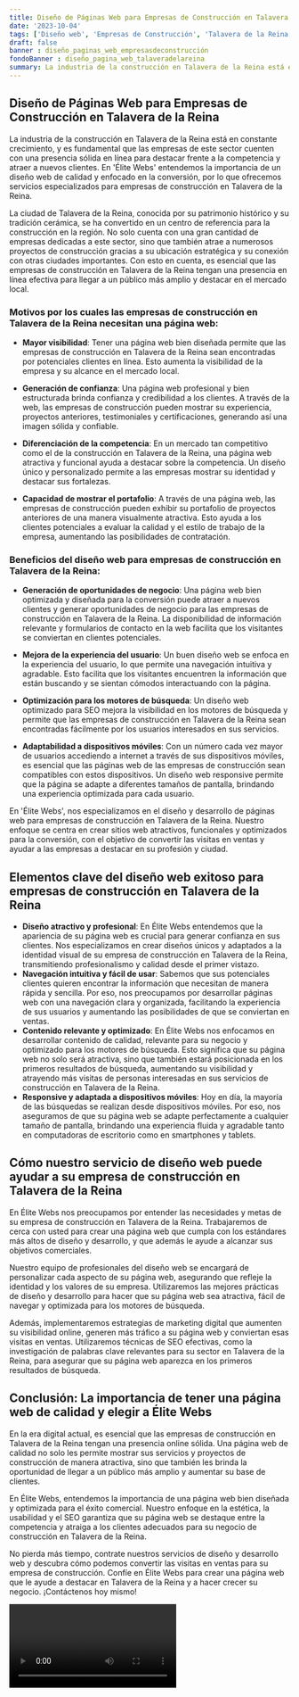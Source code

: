 ```yaml
---
title: Diseño de Páginas Web para Empresas de Construcción en Talavera de la Reina
date: '2023-10-04'
tags: ['Diseño web', 'Empresas de Construcción', 'Talavera de la Reina']
draft: false
banner : diseño_paginas_web_empresasdeconstrucción
fondoBanner : diseño_pagina_web_talaveradelareina
summary: La industria de la construcción en Talavera de la Reina está en constante crecimiento, y es fundamental que las empresas de este sector cuenten con una presencia sólida en línea para destacar frente a la competencia y atraer a nuevos clientes. En 'Élite Webs' entendemos la importancia de un diseño web de calidad y enfocado en la conversión, por lo que ofrecemos servicios especializados para empresas de construcción en Talavera de la Reina.
---
```


## Diseño de Páginas Web para Empresas de Construcción en Talavera de la Reina

La industria de la construcción en Talavera de la Reina está en constante crecimiento, y es fundamental que las empresas de este sector cuenten con una presencia sólida en línea para destacar frente a la competencia y atraer a nuevos clientes. En 'Élite Webs' entendemos la importancia de un diseño web de calidad y enfocado en la conversión, por lo que ofrecemos servicios especializados para empresas de construcción en Talavera de la Reina.

La ciudad de Talavera de la Reina, conocida por su patrimonio histórico y su tradición cerámica, se ha convertido en un centro de referencia para la construcción en la región. No solo cuenta con una gran cantidad de empresas dedicadas a este sector, sino que también atrae a numerosos proyectos de construcción gracias a su ubicación estratégica y su conexión con otras ciudades importantes. Con esto en cuenta, es esencial que las empresas de construcción en Talavera de la Reina tengan una presencia en línea efectiva para llegar a un público más amplio y destacar en el mercado local.

### Motivos por los cuales las empresas de construcción en Talavera de la Reina necesitan una página web:

- **Mayor visibilidad**: Tener una página web bien diseñada permite que las empresas de construcción en Talavera de la Reina sean encontradas por potenciales clientes en línea. Esto aumenta la visibilidad de la empresa y su alcance en el mercado local.

- **Generación de confianza**: Una página web profesional y bien estructurada brinda confianza y credibilidad a los clientes. A través de la web, las empresas de construcción pueden mostrar su experiencia, proyectos anteriores, testimoniales y certificaciones, generando así una imagen sólida y confiable.

- **Diferenciación de la competencia**: En un mercado tan competitivo como el de la construcción en Talavera de la Reina, una página web atractiva y funcional ayuda a destacar sobre la competencia. Un diseño único y personalizado permite a las empresas mostrar su identidad y destacar sus fortalezas.

- **Capacidad de mostrar el portafolio**: A través de una página web, las empresas de construcción pueden exhibir su portafolio de proyectos anteriores de una manera visualmente atractiva. Esto ayuda a los clientes potenciales a evaluar la calidad y el estilo de trabajo de la empresa, aumentando las posibilidades de contratación.

### Beneficios del diseño web para empresas de construcción en Talavera de la Reina:

- **Generación de oportunidades de negocio**: Una página web bien optimizada y diseñada para la conversión puede atraer a nuevos clientes y generar oportunidades de negocio para las empresas de construcción en Talavera de la Reina. La disponibilidad de información relevante y formularios de contacto en la web facilita que los visitantes se conviertan en clientes potenciales.

- **Mejora de la experiencia del usuario**: Un buen diseño web se enfoca en la experiencia del usuario, lo que permite una navegación intuitiva y agradable. Esto facilita que los visitantes encuentren la información que están buscando y se sientan cómodos interactuando con la página.

- **Optimización para los motores de búsqueda**: Un diseño web optimizado para SEO mejora la visibilidad en los motores de búsqueda y permite que las empresas de construcción en Talavera de la Reina sean encontradas fácilmente por los usuarios interesados en sus servicios.

- **Adaptabilidad a dispositivos móviles**: Con un número cada vez mayor de usuarios accediendo a internet a través de sus dispositivos móviles, es esencial que las páginas web de las empresas de construcción sean compatibles con estos dispositivos. Un diseño web responsive permite que la página se adapte a diferentes tamaños de pantalla, brindando una experiencia optimizada para cada usuario.

En 'Élite Webs', nos especializamos en el diseño y desarrollo de páginas web para empresas de construcción en Talavera de la Reina. Nuestro enfoque se centra en crear sitios web atractivos, funcionales y optimizados para la conversión, con el objetivo de convertir las visitas en ventas y ayudar a las empresas a destacar en su profesión y ciudad.

<GifSeo />

<Cta />

## Elementos clave del diseño web exitoso para empresas de construcción en Talavera de la Reina

- **Diseño atractivo y profesional**: En Élite Webs entendemos que la apariencia de su página web es crucial para generar confianza en sus clientes. Nos especializamos en crear diseños únicos y adaptados a la identidad visual de su empresa de construcción en Talavera de la Reina, transmitiendo profesionalismo y calidad desde el primer vistazo.
- **Navegación intuitiva y fácil de usar**: Sabemos que sus potenciales clientes quieren encontrar la información que necesitan de manera rápida y sencilla. Por eso, nos preocupamos por desarrollar páginas web con una navegación clara y organizada, facilitando la experiencia de sus usuarios y aumentando las posibilidades de que se conviertan en ventas.
- **Contenido relevante y optimizado**: En Élite Webs nos enfocamos en desarrollar contenido de calidad, relevante para su negocio y optimizado para los motores de búsqueda. Esto significa que su página web no solo será atractiva, sino que también estará posicionada en los primeros resultados de búsqueda, aumentando su visibilidad y atrayendo más visitas de personas interesadas en sus servicios de construcción en Talavera de la Reina.
- **Responsive y adaptada a dispositivos móviles**: Hoy en día, la mayoría de las búsquedas se realizan desde dispositivos móviles. Por eso, nos aseguramos de que su página web se adapte perfectamente a cualquier tamaño de pantalla, brindando una experiencia fluida y agradable tanto en computadoras de escritorio como en smartphones y tablets.

## Cómo nuestro servicio de diseño web puede ayudar a su empresa de construcción en Talavera de la Reina

En Élite Webs nos preocupamos por entender las necesidades y metas de su empresa de construcción en Talavera de la Reina. Trabajaremos de cerca con usted para crear una página web que cumpla con los estándares más altos de diseño y desarrollo, y que además le ayude a alcanzar sus objetivos comerciales.

Nuestro equipo de profesionales del diseño web se encargará de personalizar cada aspecto de su página web, asegurando que refleje la identidad y los valores de su empresa. Utilizaremos las mejores prácticas de diseño y desarrollo para hacer que su página web sea atractiva, fácil de navegar y optimizada para los motores de búsqueda.

Además, implementaremos estrategias de marketing digital que aumenten su visibilidad online, generen más tráfico a su página web y conviertan esas visitas en ventas. Utilizaremos técnicas de SEO efectivas, como la investigación de palabras clave relevantes para su sector en Talavera de la Reina, para asegurar que su página web aparezca en los primeros resultados de búsqueda.

## Conclusión: La importancia de tener una página web de calidad y elegir a Élite Webs

En la era digital actual, es esencial que las empresas de construcción en Talavera de la Reina tengan una presencia online sólida. Una página web de calidad no solo les permite mostrar sus servicios y proyectos de construcción de manera atractiva, sino que también les brinda la oportunidad de llegar a un público más amplio y aumentar su base de clientes.

En Élite Webs, entendemos la importancia de una página web bien diseñada y optimizada para el éxito comercial. Nuestro enfoque en la estética, la usabilidad y el SEO garantiza que su página web se destaque entre la competencia y atraiga a los clientes adecuados para su negocio de construcción en Talavera de la Reina.

No pierda más tiempo, contrate nuestros servicios de diseño y desarrollo web y descubra cómo podemos convertir las visitas en ventas para su empresa de construcción. Confíe en Élite Webs para crear una página web que le ayude a destacar en Talavera de la Reina y a hacer crecer su negocio. ¡Contáctenos hoy mismo!

<Video />

<CtaBot job='Empresas de Construcción' city='Talavera de la Reina'/>

<Gmaps query='Talavera de la Reina+españa+maps' />